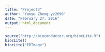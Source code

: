 ```yaml
---
title: "Project3"
author: "Yanyu Zheng yz2690"
date: "February 27, 2016"
output: html_document
---
```


```r
source("http://bioconductor.org/biocLite.R")
biocLite()
biocLite("EBImage")
```

